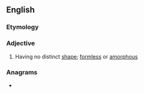 ==English==

===Etymology===
{{prefix|en|un|shaped}}

===Adjective===
{{en-adj}}

# Having no distinct [[shape]]; [[formless]] or [[amorphous]]

===Anagrams===
* {{anagrams|en|a=adehnpsu|unhasped|unphased}}